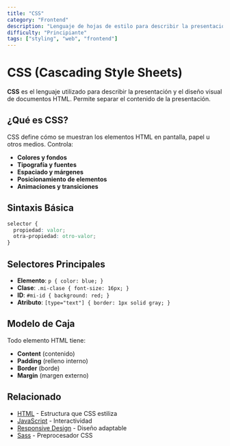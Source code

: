 ```yaml
---
title: "CSS"
category: "Frontend"
description: "Lenguaje de hojas de estilo para describir la presentación de documentos HTML"
difficulty: "Principiante"
tags: ["styling", "web", "frontend"]
---
```


# CSS (Cascading Style Sheets)

**CSS** es el lenguaje utilizado para describir la presentación y el diseño visual de documentos HTML. Permite separar el contenido de la presentación.

## ¿Qué es CSS?

CSS define cómo se muestran los elementos HTML en pantalla, papel u otros medios. Controla:

- **Colores y fondos**
- **Tipografía y fuentes**
- **Espaciado y márgenes**
- **Posicionamiento de elementos**
- **Animaciones y transiciones**

## Sintaxis Básica

```css
selector {
  propiedad: valor;
  otra-propiedad: otro-valor;
}
```

## Selectores Principales

- **Elemento**: `p { color: blue; }`
- **Clase**: `.mi-clase { font-size: 16px; }`
- **ID**: `#mi-id { background: red; }`
- **Atributo**: `[type="text"] { border: 1px solid gray; }`

## Modelo de Caja

Todo elemento HTML tiene:
- **Content** (contenido)
- **Padding** (relleno interno)
- **Border** (borde)
- **Margin** (margen externo)

## Relacionado

- [HTML](/frontend/html) - Estructura que CSS estiliza
- [JavaScript](/frontend/javascript) - Interactividad
- [Responsive Design](/ux-ui/responsive-design) - Diseño adaptable
- [Sass](/frontend/sass) - Preprocesador CSS
